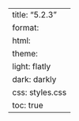 ---
title: "5.2.3"
format:
    html:
        theme:
            light: flatly
            dark: darkly
        css: styles.css
        toc: true
---